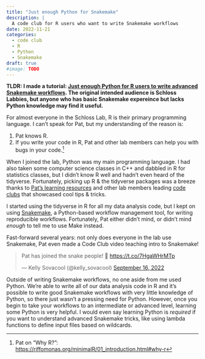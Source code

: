 ```yaml
---
title: "Just enough Python for Snakemake"
description: |
  A code club for R users who want to write Snakemake workflows
date: 2022-11-21
categories:
  - code club
  - R
  - Python
  - Snakemake
draft: true
#image: TODO
---
```


**TLDR: I made a tutorial: 
[Just enough Python for R users to write advanced Snakemake workflows](https://www.schlosslab.org/just-enough-python/). 
The original intended audience is Schloss Labbies, but anyone who has basic Snakemake
expereince but lacks Python knowledge may find it useful.**

For almost everyone in the Schloss Lab, R is their primary programming language.
I can't speak for Pat, but my understanding of the reason is:

1. Pat knows R.
1. If you write your code in R, Pat and other lab members can help you with bugs in your code.^[Pat on "Why R?": <https://riffomonas.org/minimalR/01_introduction.html#why-r>]

When I joined the lab, Python was my main programming language. 
I had also taken some computer science classes in C++ and dabbled in R for 
statistics classes, but I didn't know R well and hadn't even heard of the tidyverse.
Fortunately, picking up R & the tidyverse packages was a breeze thanks to 
[Pat's learning resources](https://riffomonas.org/)
and other lab members leading [code clubs](https://doi.org/10.1371/journal.pcbi.1008119) 
that showcased cool tips & tricks.

I started using the tidyverse in R for all my data analysis code, but
I kept on using [Snakemake](https://snakemake.readthedocs.io/en/stable/), 
a Python-based workflow management tool, for writing reproducible workflows.
Fortunately, Pat either didn't mind, or didn't mind _enough_ to tell me to use Make instead. 

Fast-forward several years: not only does everyone in the lab use Snakemake, 
Pat even made a Code Club video teaching intro to Snakemake!

<blockquote class="twitter-tweet"><p lang="en" dir="ltr">Pat has joined the snake people! 🎉 <a href="https://t.co/7HgaWHrMTp">https://t.co/7HgaWHrMTp</a></p>&mdash; Kelly Sovacool (@kelly_sovacool) <a href="https://twitter.com/kelly_sovacool/status/1570763926689976323?ref_src=twsrc%5Etfw">September 16, 2022</a></blockquote> <script async src="https://platform.twitter.com/widgets.js" charset="utf-8"></script>

Outside of writing Snakemake workflows, no one aside from me used Python.
We're able to write all of our data analysis code in R and it's possible to 
write good Snakemake workflows with very little knowledge of Python,
so there just wasn't a pressing need for Python.
However, once you begin to take your workflows to an intermediate or advanced level,
learning some Python is very helpful. 
I would even say learning Python is _required_ if you want to understand advanced 
Snakemake tricks, like using lambda functions to define input files based on wildcards.